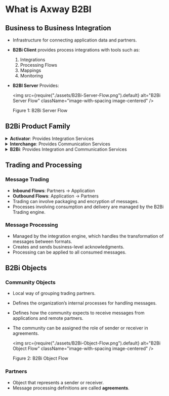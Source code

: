 # What is Axway B2BI

## Business to Business Integration

- Infrastructure for connecting application data and partners.
- **B2Bi Client** provides process integrations with tools such as:

  1. Integrations
  2. Processing Flows
  3. Mappings
  4. Monitoring

- **B2BI Server** Provides:

  <img
    src={require("./assets/B2Bi-Server-Flow.png").default}
    alt="B2Bi Server Flow"
    className="image-with-spacing image-centered"
  />
  <p className="image-caption">Figure 1: B2Bi Server Flow</p>

## B2Bi Product Family

<details>
  <summary><strong>Activator</strong>: Provides Integration Services</summary>
  
  - Secure, scalable gateway for B2B collaboration.
  - Single server integrates user interface, gateway management, and monitoring into one view.
  - Best suited for low volume of messages.
  - Supports multiple protocols (AS2, FTP, SFTP, HTTP, HTTPS, etc.).

[Axway Activator Administrator's Guide](https://docs.axway.com/bundle/Activator_600_AdministratorsGuide_allOS_en_HTML5/page/Content/Activator/Activator_about.htm)

</details>

<details>
  <summary><strong>Interchange</strong>: Provides Communication Services</summary>
  
  - 1-4 trading nodes.
  - Requires shared file system and external database.
  - Used for complex gateway communication.

[Axway Interchange Administrator's Guide](https://docs.axway.com/bundle/Interchange_512_AdministratorsGuide_allOS_en_HTML5/page/Content/Interchange_512/overview/Interchange_about.htm)

</details>

<details>
  <summary><strong>B2Bi</strong>: Provides Integration and Communication Services</summary>
  
  - 1-4 trading nodes and 1-4 processing nodes.
  - UI / API node.
  - DMZ support.
  - EDI acknowledgments coordination.
  - Supports numerous remote endpoints and applications.

[Axway B2Bi Operations Guide](https://docs.axway.com/bundle/B2Bi_26_OperationsGuide_allOS_en_HTML5/page/Content/Operators_Guide/ops_guide_archi.htm)

</details>

## Trading and Processing

### Message Trading

- **Inbound Flows**: Partners → Application
- **Outbound Flows**: Application → Partners
- Trading can involve packaging and encryption of messages.
- Processes involving consumption and delivery are managed by the B2Bi Trading engine.

### Message Processing

- Managed by the integration engine, which handles the transformation of messages between formats.
- Creates and sends business-level acknowledgments.
- Processing can be applied to all consumed messages.

## B2Bi Objects

### Community Objects

- Local way of grouping trading partners.
- Defines the organization’s internal processes for handling messages.
- Defines how the community expects to receive messages from applications and remote partners.
- The community can be assigned the role of sender or receiver in agreements.

  <img
    src={require("./assets/B2Bi-Object-Flow.png").default}
    alt="B2Bi Object Flow"
    className="image-with-spacing image-centered"
  />

  <p className="image-caption">Figure 2: B2Bi Object Flow</p>

### Partners

- Object that represents a sender or receiver.
- Message processing definitions are called **agreements**.
